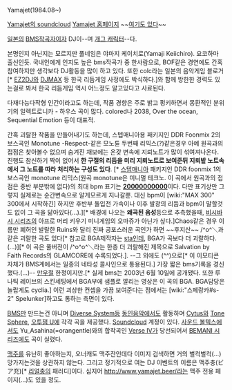 Yamajet(1984.08~)

[http://soundcloud.com/yamajet Yamajet의 soundcloud]
[http://www.yamajet.com/ Yamajet 홈페이지] ~~[http://www.yamajet.beer/ 여기도 있다]~~

[[일본]]의 [[BMS]]작곡자이자 DJ이--며 [[개그 캐릭터]]--다.

본명인지 아닌지는 모르지만 풀네임은 야마지 케이치로(Yamaji Keiichiro). 요코하마 출신인듯.
국내인에게 인지도 높은 bms작곡가 중 한사람으로, BOF같은 경연에도 간혹 참여하지만 생각보다 DJ활동을 많이 하고 있다. 또한 colc라는 일본의 음악게임 블로거[* [[EZ2DJ]]와 [[DJMAX]] 등 한국 리듬게임 사정에도 박식하다.]와 함께 방한한 경력도 있는걸로 봐서 한국 리듬게임 역시 어느정도 알고있다고 사료된다.

다재다능다작형 인간이라고도 하는데, 작품 경향은 주로 밝고 펑키하면서 몽환적인 분위기의 일렉트로니카 - 하우스 곡이 많다. colored나 2038, Over the ocean, Sequential Emotion 등이 대표적.

간혹 괴랄한 작품을 만들어내기도 하는데, 스텝매니아용 패키지인 DDR Foonmix 2의 보스곡인 Monotune -Respect-같은 모노튠 두번째 리믹스(?)같은경우 아예 원곡과의 접점은 찾아볼수 없으며 숨겨진 채보에는 온갖 변속에 지뢰노트가 많이 섞여져나온다. 진행도 참신하기 짝이 없어서 '''한 구절의 리듬을 미리 지뢰노트로 보여준뒤 지뢰밭 노트속에서 그 노트를 따라 처리하는 구성도 있다'''. [* [[스텝매니아]] 패키지인 DDR foonmix 1의 보스곡인 monotune 리믹스(원곡 monotune은 미니멀 테크노. 이 곡에서 원곡과의 접점은 중반 부분밖에 없다)의 최대 bpm 표기는 '''[[20000000000]]'''이다. 다만 표기상만 그렇지 실제로는 순간변속으로 알게모르게 지나갈뿐. 대신 bpm이 [wiki:"MAX 300" 300에서 시작하긴] 하지만 후반부 돌입전 가속이나 이후 발광의 리듬과 bpm이 말할것도 없이 그 곡을 닮아있다(...).][* 배경에 나오는 '''왜곡된 음성'''등으로 추측했을때, [[비시바시 시리즈]]의 아프로 머리 키우기 미니게임의 오마쥬가 아닌가 싶다.]Chaos같은 경우 이름만 폐허인 발랄한 Ruins와 달리 진짜 공포스러운 곡인가 하면 ~~후지산~~ /^o^＼과 같은 괴랄한 곡도 있다[*  참고로 BGA제작자는 [[sta]]인데, BGA가 곡보다 더 괴랄하다.(...)][*  이 곡은 풀버전이 /^o^o^＼라는 한층 더 괴랄해진 제목으로 Salvation by Faith Records의 GLAMCORE에 수록되었다.]. --그 외에도 (^^)으로[* 이 이모티콘 자체가 BMS계에서는 일종의 네타성 콜사인으로 통용된다.] 가장 짧은 bms기록을 경신했다.(...)-- [[만우절]] 한정이지만.[* 실제 bms는 2003년 6월 10일에 공개됐다. 또한 루나틱 레이브의 스킨세팅에서 BGA부에 샘플로 깔리는 영상은 이 곡의 BGA. BGA담당은 놀랍게도 cyclia.]
이런 괴상한 컨셉을 가끔 보여준다는 점에서는 [wiki:"스페랑카#s-2" Spelunker]하고도 통하는 측면이 있다. 


[[BMS]]만 만드는건 아니며 [[Diverse System]]등 [[동인음악]]에서도 활동하며 [[Cytus]]와 [[Tone Sphere]], [[오투잼 U]]에 각각 곡을 제공했다. [[Soundcloud]] 계정이 있다. [[사운드 볼텍스]]에서도 Yu_Asahina(=orangentle)와의 합작곡인 [[Verse IV]]가 당선되어서 [[BEMANI 시리즈]]에도 곡이 실렸다.

[[맥주]]를 유난히 좋아하는지, 오너캐도 맥주잔인데다 이미지 검색하면 거의 벌컥벌컥(...) 망가지는것을 상관하지 않는다. 그리고 정기적으로 여는 DJ 이벤트의 이름은 맥주충(ビア充)[* [[리얼충]]의 패러디]이다. 심지어 [[http://www.yamajet.beer/]]라는 맥주 전용 페이지(...)도 있을 정도.
